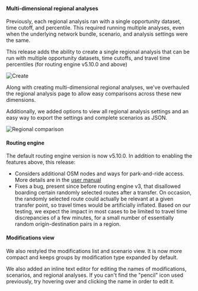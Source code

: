 #### Multi-dimensional regional analyses

Previously, each regional analysis ran with a single opportunity dataset, time cutoff, and percentile. This required running multiple analyses, even when the underlying network bundle, scenario, and analysis settings were the same.

This release adds the ability to create a single regional analysis that can be run with multiple opportunity datasets, time cutoffs, and travel time percentiles (for routing engine v5.10.0 and above)

![Create](/img/changelog/20200803/create.jpg)

Along with creating multi-dimensional regional analyses, we've overhauled the regional analysis page to allow easy comparisons across these new dimensions.

Additionally, we added options to view all regional analysis settings and an easy way to export the settings and complete scenarios as JSON.

![Regional comparison](/img/changelog/20200803/regional-comparison.jpg)

#### Routing engine

The default routing engine version is now v5.10.0. In addition to enabling the features above, this release:

* Considers additional OSM nodes and ways for park-and-ride access. More details are in the [user manual](http://docs.analysis.conveyal.com/en/latest/learn-more/pnr.html)
* Fixes a bug, present since before routing engine v3, that disallowed boarding certain randomly selected routes after a transfer. On occasion, the randomly selected route could actually be relevant at a given transfer point, so travel times would be artificially inflated. Based on our testing, we expect the impact in most cases to be limited to travel time discrepancies of a few minutes, for a small number of essentially random origin-destination pairs in a region.

#### Modifications view

We also restyled the modifications list and scenario view. It is now more compact and keeps groups by modification type expanded by default.

We also added an inline text editor for editing the names of modifications, scenarios, and regional analyses. If you can't find the "pencil" icon used previously, try hovering over and clicking the name in order to edit it.